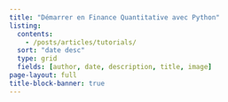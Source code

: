 ```yaml
---
title: "Démarrer en Finance Quantitative avec Python"
listing:
  contents: 
    - /posts/articles/tutorials/
  sort: "date desc"
  type: grid
  fields: [author, date, description, title, image]
page-layout: full
title-block-banner: true
---
```


